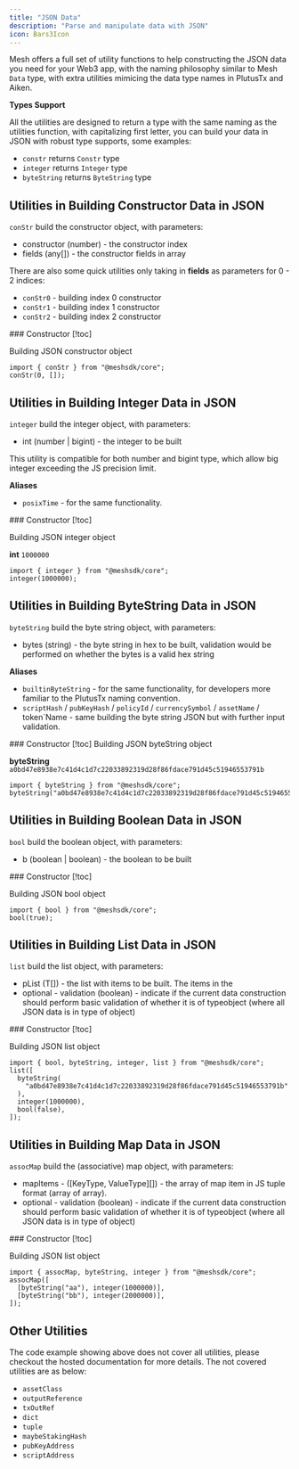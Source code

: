 ```yaml
---
title: "JSON Data"
description: "Parse and manipulate data with JSON"
icon: Bars3Icon
---
```


Mesh offers a full set of utility functions to help constructing the JSON data you need for your Web3 app, with the naming philosophy similar to Mesh `Data` type, with extra utilities mimicing the data type names in PlutusTx and Aiken.

**Types Support**

All the utilities are designed to return a type with the same naming as the utilities function, with capitalizing first letter, you can build your data in JSON with robust type supports, some examples:

- `constr` returns `Constr` type
- `integer` returns `Integer` type
- `byteString` returns `ByteString` type


## Utilities in Building Constructor Data in JSON

`conStr` build the constructor object, with parameters:

- constructor (number) - the constructor index
- fields (any[]) - the constructor fields in array

There are also some quick utilities only taking in **fields** as parameters for 0 - 2 indices:

- `conStr0` - building index 0 constructor
- `conStr1` - building index 1 constructor
- `conStr2` - building index 2 constructor

<Card>
  ### Constructor [!toc]

  Building JSON constructor object

  ```tsx
  import { conStr } from "@meshsdk/core";
  conStr(0, []);
  ```
</Card>


## Utilities in Building Integer Data in JSON

`integer` build the integer object, with parameters:

- int (number | bigint) - the integer to be built

This utility is compatible for both number and bigint type, which allow big integer exceeding the JS precision limit.

**Aliases**
- `posixTime` - for the same functionality.

<Card>
  ### Constructor [!toc]

  Building JSON integer object

  **int** `1000000`

  ```tsx
  import { integer } from "@meshsdk/core";
  integer(1000000);
  ```
</Card>


## Utilities in Building ByteString Data in JSON

`byteString` build the byte string object, with parameters:

- bytes (string) - the byte string in hex to be built, validation would be performed on whether the bytes is a valid hex string

**Aliases**

- `builtinByteString` - for the same functionality, for developers more familiar to the PlutusTx naming convention.
- `scriptHash` / `pubKeyHash` / `policyId` / `currencySymbol` / `assetName` / token`Name - same building the byte string JSON but with further input validation.

<Card>
  ### Constructor [!toc]
  Building JSON byteString object

  **byteString**
  `a0bd47e8938e7c41d4c1d7c22033892319d28f86fdace791d45c51946553791b`

  ```tsx
  import { byteString } from "@meshsdk/core";
  byteString("a0bd47e8938e7c41d4c1d7c22033892319d28f86fdace791d45c51946553791b");
  ```
</Card>


## Utilities in Building Boolean Data in JSON

`bool` build the boolean object, with parameters:

- b (boolean | boolean) - the boolean to be built

<Card>
  ### Constructor [!toc]

  Building JSON bool object

  ```tsx
  import { bool } from "@meshsdk/core";
  bool(true);
  ```
</Card>


## Utilities in Building List Data in JSON

`list` build the list object, with parameters:

- pList (T[]) - the list with items to be built. The items in the
- optional - validation (boolean) - indicate if the current data construction should perform basic validation of whether it is of typeobject (where all JSON data is in type of object)

<Card>
  ### Constructor [!toc]

  Building JSON list object

  ```tsx
  import { bool, byteString, integer, list } from "@meshsdk/core";
  list([
    byteString(
      "a0bd47e8938e7c41d4c1d7c22033892319d28f86fdace791d45c51946553791b"
    ),
    integer(1000000),
    bool(false),
  ]);
  ```
</Card>


## Utilities in Building Map Data in JSON

`assocMap` build the (associative) map object, with parameters:

- mapItems - ([KeyType, ValueType][]) - the array of map item in JS tuple format (array of array).
- optional - validation (boolean) - indicate if the current data construction should perform basic validation of whether it is of typeobject (where all JSON data is in type of object)

<Card>
  ### Constructor [!toc]

  Building JSON list object

  ```tsx
  import { assocMap, byteString, integer } from "@meshsdk/core";
  assocMap([
    [byteString("aa"), integer(1000000)],
    [byteString("bb"), integer(2000000)],
  ]);
  ```
</Card>


## Other Utilities

The code example showing above does not cover all utilities, please checkout the hosted documentation for more details. The not covered utilities are as below:

- `assetClass`
- `outputReference`
- `txOutRef`
- `dict`
- `tuple`
- `maybeStakingHash`
- `pubKeyAddress`
- `scriptAddress`